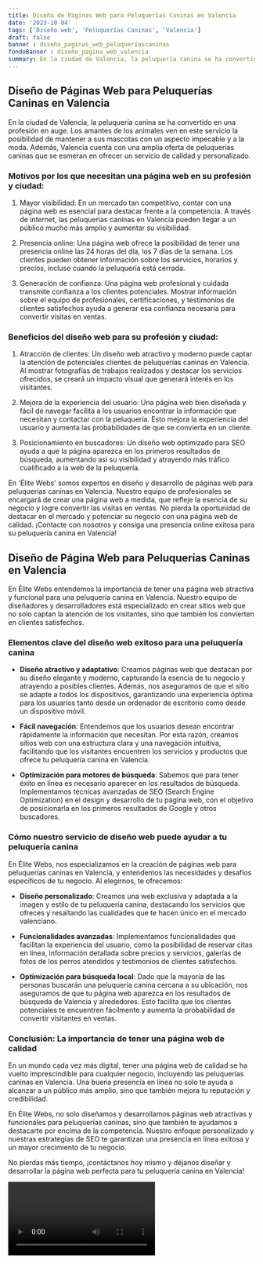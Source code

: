 ```yaml
---
title: Diseño de Páginas Web para Peluquerías Caninas en Valencia
date: '2023-10-04'
tags: ['Diseño web', 'Peluquerías Caninas', 'Valencia']
draft: false
banner : diseño_paginas_web_peluqueríascaninas
fondoBanner : diseño_pagina_web_valencia
summary: En la ciudad de Valencia, la peluquería canina se ha convertido en una profesión en auge. Los amantes de los animales ven en este servicio la posibilidad de mantener a sus mascotas con un aspecto impecable y a la moda. Además, Valencia cuenta con una amplia oferta de peluquerías caninas que se esmeran en ofrecer un servicio de calidad y personalizado.
---
```


## Diseño de Páginas Web para Peluquerías Caninas en Valencia

En la ciudad de Valencia, la peluquería canina se ha convertido en una profesión en auge. Los amantes de los animales ven en este servicio la posibilidad de mantener a sus mascotas con un aspecto impecable y a la moda. Además, Valencia cuenta con una amplia oferta de peluquerías caninas que se esmeran en ofrecer un servicio de calidad y personalizado.

### Motivos por los que necesitan una página web en su profesión y ciudad:

1. Mayor visibilidad: En un mercado tan competitivo, contar con una página web es esencial para destacar frente a la competencia. A través de internet, las peluquerías caninas en Valencia pueden llegar a un público mucho más amplio y aumentar su visibilidad.

2. Presencia online: Una página web ofrece la posibilidad de tener una presencia online las 24 horas del día, los 7 días de la semana. Los clientes pueden obtener información sobre los servicios, horarios y precios, incluso cuando la peluquería está cerrada.

3. Generación de confianza: Una página web profesional y cuidada transmite confianza a los clientes potenciales. Mostrar información sobre el equipo de profesionales, certificaciones, y testimonios de clientes satisfechos ayuda a generar esa confianza necesaria para convertir visitas en ventas.

### Beneficios del diseño web para su profesión y ciudad:

1. Atracción de clientes: Un diseño web atractivo y moderno puede captar la atención de potenciales clientes de peluquerías caninas en Valencia. Al mostrar fotografías de trabajos realizados y destacar los servicios ofrecidos, se creará un impacto visual que generará interés en los visitantes.

2. Mejora de la experiencia del usuario: Una página web bien diseñada y fácil de navegar facilita a los usuarios encontrar la información que necesitan y contactar con la peluquería. Esto mejora la experiencia del usuario y aumenta las probabilidades de que se convierta en un cliente.

3. Posicionamiento en buscadores: Un diseño web optimizado para SEO ayuda a que la página aparezca en los primeros resultados de búsqueda, aumentando así su visibilidad y atrayendo más tráfico cualificado a la web de la peluquería.

En 'Élite Webs' somos expertos en diseño y desarrollo de páginas web para peluquerías caninas en Valencia. Nuestro equipo de profesionales se encargará de crear una página web a medida, que refleje la esencia de su negocio y logre convertir las visitas en ventas. No pierda la oportunidad de destacar en el mercado y potenciar su negocio con una página web de calidad. ¡Contacte con nosotros y consiga una presencia online exitosa para su peluquería canina en Valencia!

<GifSeo />

<Cta />

## Diseño de Página Web para Peluquerías Caninas en Valencia

En Élite Webs entendemos la importancia de tener una página web atractiva y funcional para una peluquería canina en Valencia. Nuestro equipo de diseñadores y desarrolladores está especializado en crear sitios web que no solo captan la atención de los visitantes, sino que también los convierten en clientes satisfechos.

### Elementos clave del diseño web exitoso para una peluquería canina

- **Diseño atractivo y adaptativo**: Creamos páginas web que destacan por su diseño elegante y moderno, capturando la esencia de tu negocio y atrayendo a posibles clientes. Además, nos aseguramos de que el sitio se adapte a todos los dispositivos, garantizando una experiencia óptima para los usuarios tanto desde un ordenador de escritorio como desde un dispositivo móvil.

- **Fácil navegación**: Entendemos que los usuarios desean encontrar rápidamente la información que necesitan. Por esta razón, creamos sitios web con una estructura clara y una navegación intuitiva, facilitando que los visitantes encuentren los servicios y productos que ofrece tu peluquería canina en Valencia.

- **Optimización para motores de búsqueda**: Sabemos que para tener éxito en línea es necesario aparecer en los resultados de búsqueda. Implementamos técnicas avanzadas de SEO (Search Engine Optimization) en el design y desarrollo de tu página web, con el objetivo de posicionarla en los primeros resultados de Google y otros buscadores.

### Cómo nuestro servicio de diseño web puede ayudar a tu peluquería canina

En Élite Webs, nos especializamos en la creación de páginas web para peluquerías caninas en Valencia, y entendemos las necesidades y desafíos específicos de tu negocio. Al elegirnos, te ofrecemos:

- **Diseño personalizado**: Creamos una web exclusiva y adaptada a la imagen y estilo de tu peluquería canina, destacando los servicios que ofreces y resaltando las cualidades que te hacen único en el mercado valenciano.

- **Funcionalidades avanzadas**: Implementamos funcionalidades que facilitan la experiencia del usuario, como la posibilidad de reservar citas en línea, información detallada sobre precios y servicios, galerías de fotos de los perros atendidos y testimonios de clientes satisfechos.

- **Optimización para búsqueda local**: Dado que la mayoría de las personas buscarán una peluquería canina cercana a su ubicación, nos aseguramos de que tu página web aparezca en los resultados de búsqueda de Valencia y alrededores. Esto facilita que los clientes potenciales te encuentren fácilmente y aumenta la probabilidad de convertir visitantes en ventas.

### Conclusión: La importancia de tener una página web de calidad

En un mundo cada vez más digital, tener una página web de calidad se ha vuelto imprescindible para cualquier negocio, incluyendo las peluquerías caninas en Valencia. Una buena presencia en línea no solo te ayuda a alcanzar a un público más amplio, sino que también mejora tu reputación y credibilidad.

En Élite Webs, no solo diseñamos y desarrollamos páginas web atractivas y funcionales para peluquerías caninas, sino que también te ayudamos a destacarte por encima de la competencia. Nuestro enfoque personalizado y nuestras estrategias de SEO te garantizan una presencia en línea exitosa y un mayor crecimiento de tu negocio.

No pierdas más tiempo, ¡contáctanos hoy mismo y déjanos diseñar y desarrollar la página web perfecta para tu peluquería canina en Valencia!

<Video />

<CtaBot job='Peluquerías Caninas' city='Valencia'/>

<Gmaps query='Valencia+españa+maps' />